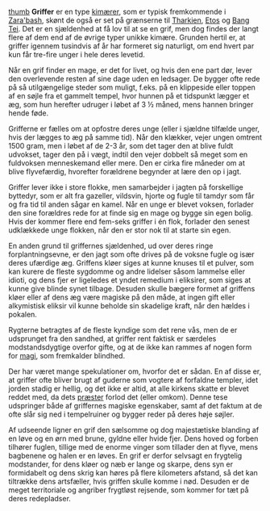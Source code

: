 {{title:Grif}}
{{author:Laura Holmegaard}}
{{timestamp:2023-11-04T13:17:38Z}}
{{copyright:Grif}}
[[Fil:Grif.jpg|thumb]]
'''Griffer''' er en type [[kimære|kimærer]], som er typisk fremkommende i [[Zara'bash]], skønt de også er set på grænserne til [[Tharkien]], [[Etos]] og [[Bang Tei]].
Det er en sjældenhed at få lov til at se en grif, men dog findes der langt flere af dem end af de øvrige typer unikke kimære. Grunden hertil er, at griffer igennem tusindvis af år har formeret sig naturligt, om end hvert par kun får tre-fire unger i hele deres levetid.

Når en grif finder en mage, er det for livet, og hvis den ene part dør, lever den overlevende resten af sine dage uden en ledsager. De bygger ofte rede på så utilgængelige steder som muligt, f.eks. på en klippeside eller toppen af en søjle fra et gammelt tempel, hvor hunnen på et tidspunkt lægger et æg, som hun herefter udruger i løbet af 3 ½ måned, mens hannen bringer hende føde.

Grifferne er fælles om at opfostre deres unge (eller i sjældne tilfælde unger, hvis der lægges to æg på samme tid). Når den klækker, vejer ungen omtrent 1500 gram, men i løbet af de 2-3 år, som det tager den at blive fuldt udvokset, tager den på i vægt, indtil den vejer dobbelt så meget som en fuldvoksen menneskemand eller mere. Den er cirka fire måneder om at blive flyvefærdig, hvorefter forældrene begynder at lære den op i jagt.

Griffer lever ikke i store flokke, men samarbejder i jagten på forskellige byttedyr, som er alt fra gazeller, vildsvin, hjorte og fugle til tamdyr som får og fra tid til anden sågar en kamel. Når en unge er blevet voksen, forlader den sine forældres rede for at finde sig en mage og bygge sin egen bolig. Hvis der kommer flere end fem-seks griffer i én flok, forlader den senest udklækkede unge flokken, når den er stor nok til at starte sin egen.

En anden grund til griffernes sjældenhed, ud over deres ringe forplantningsevne, er den jagt som ofte drives på de voksne fugle og især deres ufærdige æg. Griffens kløer siges at kunne knuses til et pulver, som kan kurere de fleste sygdomme og andre lidelser såsom lammelse eller idioti, og dens fjer er ligeledes et yndet remedium i eliksirer, som siges at kunne give blinde synet tilbage. Desuden skulle bægere formet af griffens kløer eller af dens æg være magiske på den måde, at ingen gift eller alkymistisk eliksir vil kunne beholde sin skadelige kraft, når den hældes i pokalen.

Rygterne betragtes af de fleste kyndige som det rene vås, men de er udsprunget fra den sandhed, at griffer rent faktisk er særdeles modstandsdygtige overfor gifte, og at de ikke kan rammes af nogen form for [[magi]], som fremkalder blindhed.

Der har været mange spekulationer om, hvorfor det er sådan. En af disse er, at griffer ofte bliver brugt af guderne som vogtere af forfaldne templer, idet jorden stadig er hellig, og det ikke er altid, at alle kirkens skatte er blevet reddet med, da dets [[præst|præster]] forlod det (eller omkom). Denne tese udspringer både af griffernes magiske egenskaber, samt af det faktum at de ofte slår sig ned i tempelruiner og bygger reder på deres høje søjler.

Af udseende ligner en grif den sælsomme og dog majestætiske blanding af en løve og en ørn med brune, gyldne eller hvide fjer. Dens hoved og forben tilhører fuglen, tillige med de enorme vinger som tillader den at flyve, mens bagbenene og halen er en løves. En grif er derfor selvsagt en frygtelig modstander, for dens kløer og næb er lange og skarpe, dens syn er formidabelt og dens skrig kan høres på flere kilometers afstand, så det kan tiltrække dens artsfæller, hvis griffen skulle komme i nød. Desuden er de meget territoriale og angriber frygtløst rejsende, som kommer for tæt på deres redepladser.